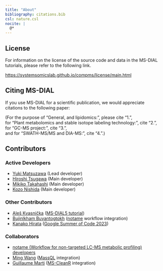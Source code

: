 ```yaml
---
title: "About"
bibliography: citations.bib
csl: nature.csl
nocite: |
  @*
---
```


## License

For information on the license of the source code and data in the MS-DIAL tutorials, please refer to the following link.

[https://systemsomicslab.github.io/compms/license/main.html](https://systemsomicslab.github.io/compms/license/main.html)

## Citing MS-DIAL

If you use MS-DIAL for a scientific publication,
we would appreciate citations to the following paper:

(For the purpose of "General, and lipidomics:", please cite "1.",  
for "Plant metabolomics and stable isotope labeling technology:", cite "2.",  
for "GC-MS project:", cite "3.",  
and for "SWATH-MS/MS and DIA-MS:", cite "4.".)

::: {#refs}
:::

## Contributors

### Active Developers

- [Yuki Matsuzawa](https://github.com/YukiMatsuzawa) (Lead developer)
- [Hiroshi Tsugawa](https://github.com/htsugawa) (Main developer)
- [Mikiko Takahashi](https://github.com/mikikot113) (Main developer)
- [Kozo Nishida](https://github.com/kozo2) (Main developer)

### Other Contributors

- [Aleš Kvasnička](https://github.com/AlesKvasnicka) ([MS-DIAL5 tutorial](https://systemsomicslab.github.io/msdial5tutorial/))
- [Bujinlkham Buyantogtokh](https://github.com/Bujee415) ([notame](https://github.com/antonvsdata/notame) workflow integration)
- [Kanako Hirata](https://github.com/kanakohirata) ([Google Summer of Code 2023](https://summerofcode.withgoogle.com/programs/2023/projects/A7tRhdjB))

### Collaborators

- [notame (Workflow for non-targeted LC-MS metabolic profiling) developers](https://github.com/antonvsdata/notame)
- [Ming Wang](https://github.com/mwang87) ([MassQL](https://github.com/mwang87/MassQueryLanguage) integration)
- [Guillaume Marti](https://github.com/guikool) ([MS-CleanR](https://github.com/eMetaboHUB/MS-CleanR) integration)

